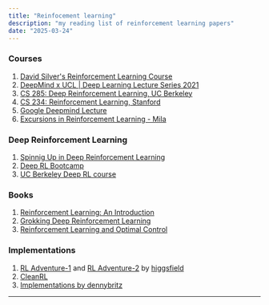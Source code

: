 ---
title: "Reinfocement learning"
description: "my reading list of reinforcement learning papers"
date: "2025-03-24"
---

### Courses

1. [David Silver's Reinforcement Learning Course](https://www.davidsilver.uk/teaching/)
2. [DeepMind x UCL | Deep Learning Lecture Series 2021](https://www.youtube.com/playlist?list=PLqYmG7hTraZDVH599EItlEWsUOsJbAodm)
3. [CS 285: Deep Reinforcement Learning, UC Berkeley](http://rail.eecs.berkeley.edu/deeprlcourse/)
4. [CS 234: Reinforcement Learning, Stanford](http://web.stanford.edu/class/cs234/index.html)
5. [Google Deepmind Lecture](https://www.youtube.com/playlist?list=PLqYmG7hTraZCRwoyGxvQkqVrZgDQi4m-5)
6. [Excursions in Reinforcement Learning - Mila](https://pierrelucbacon.com/teaching/)

### Deep Reinforcement Learning

1. [Spinnig Up in Deep Reinforcement Learning](https://spinningup.openai.com/en/latest/)
2. [Deep RL Bootcamp](https://sites.google.com/view/deep-rl-bootcamp/lectures)
3. [UC Berkeley Deep RL course](https://rail.eecs.berkeley.edu/deeprlcourse/)

### Books 

1. [Reinforcement Learning: An Introduction](http://incompleteideas.net/book/the-book-2nd.html)
2. [Grokking Deep Reinforcement Learning](https://www.manning.com/books/grokking-deep-reinforcement-learning)
3. [Reinforcement Learning and Optimal Control](https://web.mit.edu/dimitrib/www/RLbook.html)

### Implementations

1. [RL Adventure-1](https://github.com/higgsfield/RL-Adventure) and [RL Adventure-2](https://github.com/higgsfield/RL-Adventure) by [higgsfield](https://higgsfield.github.io)
2. [CleanRL](https://docs.cleanrl.dev)
3. [Implementations by dennybritz](https://github.com/dennybritz/reinforcement-learning)

---
